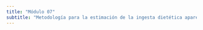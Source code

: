 ```yaml
---
title: "Módulo 07"
subtitle: "Metodología para la estimación de la ingesta dietética aparente: identificación de variables de interés según módulos HCES seleccionados: tipo de alimento, cantidad, frecuencia, miembros del hogar típico."
---
```

